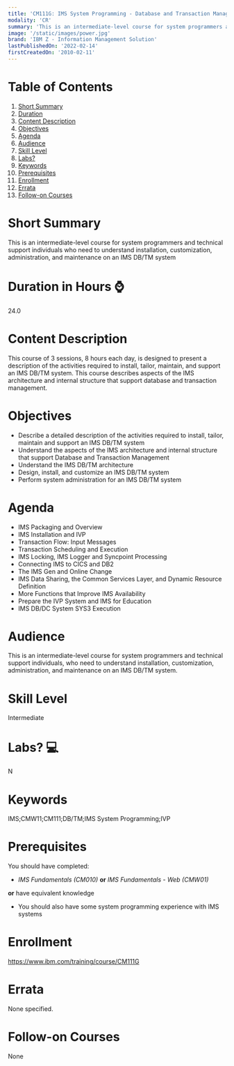 ```yaml
---
title: 'CM111G: IMS System Programming - Database and Transaction Management'
modality: 'CR'
summary: 'This is an intermediate-level course for system programmers and technical support individuals who need to understand installation, customization, administration, and maintenance on an IMS DB/TM system'
image: '/static/images/power.jpg'
brand: 'IBM Z - Information Management Solution'
lastPublishedOn: '2022-02-14'
firstCreatedOn: '2010-02-11'
---
```

# Table of Contents
1.  [Short Summary](#short-summary)
2.  [Duration](#duration-in-hours-)
3.  [Content Description](#content-description)
4.  [Objectives](#objectives)
5.  [Agenda](#agenda)
6.  [Audience](#audience)
7.  [Skill Level](#skill-level)
8.  [Labs?](#labs-)
9.  [Keywords](#keywords)
10. [Prerequisites](#prerequisites)
11. [Enrollment](#enrollment)
12. [Errata](#errata)
13. [Follow-on Courses](#follow-on-courses)

# Short Summary
This is an intermediate-level course for system programmers and technical support individuals who need to understand installation, customization, administration, and maintenance on an IMS DB/TM system

# Duration in Hours ⌚
24.0

# Content Description
This course of 3 sessions, 8 hours each day, is designed to present a description of the activities required to install, tailor, maintain, and support an IMS DB/TM system. This course describes aspects of the IMS architecture and internal structure that support database and transaction management.



# Objectives
* Describe a detailed description of the activities required to install, tailor, maintain and support an IMS DB/TM system
* Understand the aspects of the IMS architecture and internal structure that support Database and Transaction Management
* Understand the IMS DB/TM architecture
* Design, install, and customize an IMS DB/TM system
* Perform system administration for an IMS DB/TM system


# Agenda
* IMS Packaging and Overview
* IMS Installation and IVP
* Transaction Flow: Input Messages
* Transaction Scheduling and Execution
* IMS Locking, IMS Logger and Syncpoint Processing
* Connecting IMS to CICS and DB2
* The IMS Gen and Online Change
* IMS Data Sharing, the Common Services Layer, and Dynamic Resource Definition
* More Functions that Improve IMS Availability
* Prepare the IVP System and IMS for Education
* IMS DB/DC System SYS3 Execution


# Audience
This is an intermediate-level course for system programmers and technical support individuals, who need to understand installation, customization, administration, and maintenance on an IMS DB/TM system.



# Skill Level
Intermediate        

# Labs? 💻
N

# Keywords
IMS;CMW11;CM111;DB/TM;IMS System Programming;IVP

# Prerequisites
You should have completed:


* *IMS Fundamentals (CM010)* **or** *IMS Fundamentals - Web (CMW01)*


**or** have equivalent knowledge


* You should also have some system programming experience with IMS systems


# Enrollment
https://www.ibm.com/training/course/CM111G

# Errata
None specified.

# Follow-on Courses
None

